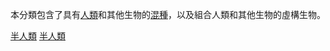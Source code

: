 本分類包含了具有[[人類|人類]]和其他生物的[[混種|混種]]，以及組合人類和其他生物的虛構生物。


[[Category:虛構混合生物|半人類]]
[[Category:源自人類的虛構生物|半人類]]